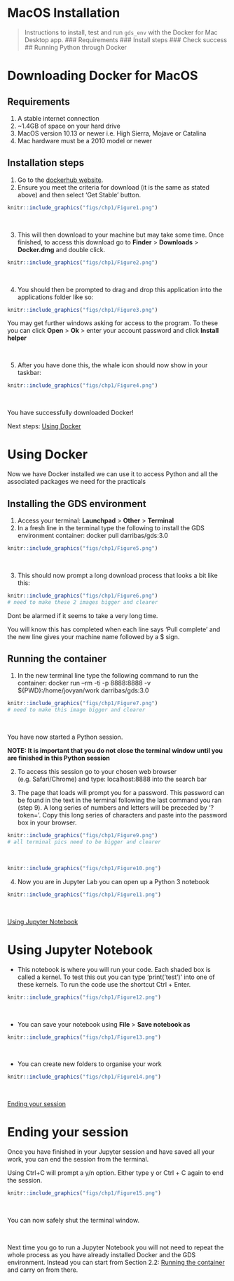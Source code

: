 # MacOS Installation {#mac}

>Instructions to install, test and run `gds_env` with the Docker for Mac Desktop app.
### Requirements
### Install steps
### Check success
## Running Python through Docker

# Downloading Docker for MacOS

## Requirements
1. A stable internet connection
2. ~1.4GB of space on your hard drive
2. MacOS version 10.13 or newer i.e. High Sierra, Mojave or Catalina
3. Mac hardware must be a 2010 model or newer

## Installation steps
1. Go to the [dockerhub website](https://hub.docker.com/editions/community/docker-ce-desktop-mac/).
2. Ensure you meet the criteria for download (it is the same as stated above) and then select 'Get Stable' button.

```r
knitr::include_graphics("figs/chp1/Figure1.png")
```
<br>

3. This will then download to your machine but may take some time. Once finished, to access this download go to **Finder** > **Downloads** > **Docker.dmg** and double click.

```r
knitr::include_graphics("figs/chp1/Figure2.png")
```

<br>

4. You should then be prompted to drag and drop this application into the applications folder like so:

```r
knitr::include_graphics("figs/chp1/Figure3.png")
```
You may get further windows asking for access to the program. To these you can click **Open** > **Ok** > enter your account password and click **Install helper**

<br>


5. After you have done this, the whale icon should now show in your taskbar:
```r
knitr::include_graphics("figs/chp1/Figure4.png")
```

<br>

You have successfully downloaded Docker!

Next steps: [Using Docker]

# Using Docker
Now we have Docker installed we can use it to access Python and all the associated packages we need for the practicals

## Installing the GDS environment
1. Access your terminal: **Launchpad** > **Other** > **Terminal**
2. In a fresh line in the terminal type the following to install the GDS environment container: docker pull darribas/gds:3.0
```r
knitr::include_graphics("figs/chp1/Figure5.png")
```

<br>

3. This should now prompt a long download process that looks a bit like this:
```r
knitr::include_graphics("figs/chp1/Figure6.png")
# need to make these 2 images bigger and clearer
```
Dont be alarmed if it seems to take a very long time.

You will know this has completed when each line says 'Pull complete' and the new line gives your machine name followed by a $ sign.

## Running the container
1. In the new terminal line type the following command to run the container: docker run --rm -ti -p 8888:8888 -v ${PWD}:/home/jovyan/work darribas/gds:3.0

```r
knitr::include_graphics("figs/chp1/Figure7.png")
# need to make this image bigger and clearer
```

<br>

You have now started a Python session. 

**NOTE: It is important that you do not close the terminal window until you are finished in this Python session**

2. To access this session go to your chosen web browser (e.g. Safari/Chrome) and type: localhost:8888 into the search bar

3. The page that loads will prompt you for a password. This password can be found in the text in the terminal following the last command you ran (step 9). A long series of numbers and letters will be preceded by '?token='. Copy this long series of characters and paste into the password box in your browser.

```r
knitr::include_graphics("figs/chp1/Figure9.png")
# all terminal pics need to be bigger and clearer

```

<br>

```r
knitr::include_graphics("figs/chp1/Figure10.png")
```

4. Now you are in Jupyter Lab you can open up a Python 3 notebook

```r
knitr::include_graphics("figs/chp1/Figure11.png")
```

<br>

[Using Jupyter Notebook]


# Using Jupyter Notebook

- This notebook is where you will run your code. Each shaded box is called a kernel. To test this out you can type 'print('test')' into one of these kernels. To run the code use the shortcut Ctrl + Enter.

```r
knitr::include_graphics("figs/chp1/Figure12.png")
```

<br>


- You can save your notebook using **File** > **Save notebook as** 
```r
knitr::include_graphics("figs/chp1/Figure13.png")
```

<br>

- You can create new folders to organise your work
```r
knitr::include_graphics("figs/chp1/Figure14.png")
```

<br>

[Ending your session]

# Ending your session
Once you have finished in your Jupyter session and have saved all your work, you can end the session from the terminal.

Using Ctrl+C will prompt a y/n option. Either type y or Ctrl + C again to end the session. 

```r
knitr::include_graphics("figs/chp1/Figure15.png")
```

<br>

You can now safely shut the terminal window.

<br>

Next time you go to run a Jupyter Notebook you will not need to repeat the whole process as you have already installed Docker and the GDS environment. Instead you can start from Section 2.2: [Running the container] and carry on from there.




